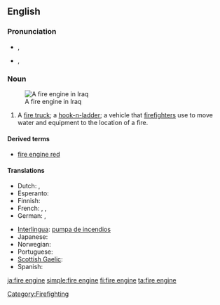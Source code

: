 ==English==
{{wikipedia}}

===Pronunciation===
* {{a|British|Australian}} {{IPA|/faɪə(ɹ)-ɛn.dʒin/}}, {{SAMPA|/faI@(r)-En.dZIn/}}
* {{a|US}} {{IPA|/faɪɚ-ɛn.dʒin/}}, {{SAMPA|/faI@`-En.dZIn/}}

===Noun===
{{en-noun|sg=[[fire]] [[engine]]}}
[[Image:Baghdad fire department engine Iraq.jpg|thumb|A fire engine in Iraq]]

# A [[fire truck]]; a [[hook-n-ladder]]; a vehicle that [[firefighter]]s use to move water and equipment to the location of a fire.

====Derived terms====
* [[fire engine red]]

====Translations====
{{trans-top|fire truck}}
* Dutch: {{t+|nl|brandweerauto|m}}, {{t+|nl|brandweerwagen|m}}
* Esperanto: {{t+|eo|fajropumpilo|xs=Esperanto}}
* Finnish: {{t-|fi|paloauto}}
* French: {{t+|fr|camion d'incendie|m}}, {{t+|fr|pompe à incendie|f}}, {{t+|fr|voiture de pompiers|f}}
* German: {{t+|de|Feuerwehrwagen|m}}, {{t+|de|Feuerwehrspritze|f}}
{{trans-mid}}
* [[Interlingua]]: [[pumpa de incendios]]
* Japanese: {{t-|ja|消防車|tr=shōbōsha|sc=Jpan}}
* Norwegian: {{t-|no|brannbil|m}}
* Portuguese: {{t+|pt|bomba de incêndio|f}}
* [[Scottish Gaelic]]: {{t|gd|einnsean-smàlaidh|m}}
* Spanish: {{t+|es|coche de bomberos|m}}
{{trans-bottom}}

[[Category:Firefighting]]

[[ja:fire engine]]
[[simple:fire engine]]
[[fi:fire engine]]
[[ta:fire engine]]